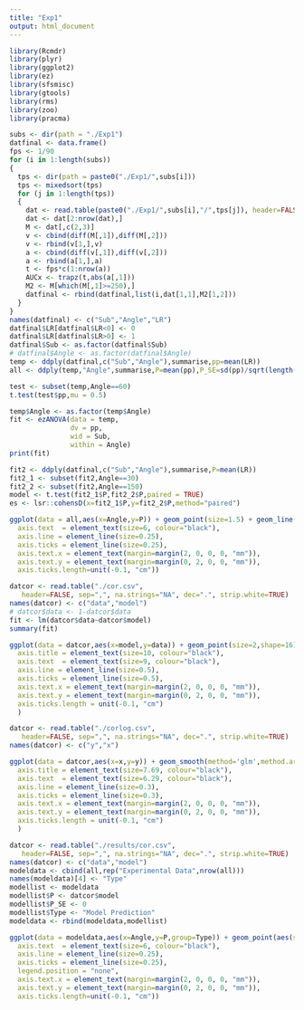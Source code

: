 ```yaml
---
title: "Exp1"
output: html_document
---
```

```r
library(Rcmdr)
library(plyr)
library(ggplot2)
library(ez)
library(sfsmisc)
library(gtools)
library(rms)
library(zoo)
library(pracma)
```

```r
subs <- dir(path = "./Exp1")
datfinal <- data.frame()
fps <- 1/90
for (i in 1:length(subs))
{
  tps <- dir(path = paste0("./Exp1/",subs[i]))
  tps <- mixedsort(tps)
  for (j in 1:length(tps))
  {
    dat <- read.table(paste0("./Exp1/",subs[i],"/",tps[j]), header=FALSE, sep="_", na.strings="NA", dec=".", strip.white=TRUE)
    dat <- dat[2:nrow(dat),]
    M <- dat[,c(2,3)]
    v <- cbind(diff(M[,1]),diff(M[,2]))
    v <- rbind(v[1,],v)
    a <- cbind(diff(v[,1]),diff(v[,2]))
    a <- rbind(a[1,],a)
    t <- fps*c(1:nrow(a))
    AUCx <- trapz(t,abs(a[,1]))
    M2 <- M[which(M[,1]>=250),]
    datfinal <- rbind(datfinal,list(i,dat[1,1],M2[1,2]))
  }
}
names(datfinal) <- c("Sub","Angle","LR")
datfinal$LR[datfinal$LR<0] <- 0
datfinal$LR[datfinal$LR>0] <- 1
datfinal$Sub <- as.factor(datfinal$Sub)
# datfinal$Angle <- as.factor(datfinal$Angle)
temp <- ddply(datfinal,c("Sub","Angle"),summarise,pp=mean(LR))
all <- ddply(temp,"Angle",summarise,P=mean(pp),P_SE=sd(pp)/sqrt(length(subs)))
```

```r
test <- subset(temp,Angle==60)
t.test(test$pp,mu = 0.5)
```

```r
temp$Angle <- as.factor(temp$Angle)
fit <- ezANOVA(data = temp,
               dv = pp,
               wid = Sub,
               within = Angle)
print(fit)

fit2 <- ddply(datfinal,c("Sub","Angle"),summarise,P=mean(LR))
fit2_1 <- subset(fit2,Angle==30)
fit2_2 <- subset(fit2,Angle==150)
model <- t.test(fit2_1$P,fit2_2$P,paired = TRUE)
es <- lsr::cohensD(x=fit2_1$P,y=fit2_2$P,method="paired")
```

```r
ggplot(data = all,aes(x=Angle,y=P)) + geom_point(size=1.5) + geom_line(size=0.5) + geom_errorbar(aes(ymin=P-P_SE, ymax=P+P_SE), width=10,size=0.5,position=position_dodge(8)) + ylab("Probability of bypassing from right") + xlab("Orientation of the virtual human (°)")+ coord_cartesian(xlim=c(0,330),ylim=c(0, 1)) + scale_x_continuous(breaks=seq(0, 330, 30)) + scale_y_continuous(breaks=seq(0, 1, 0.2),expand=c(0,0)) + theme_classic() + theme(axis.title = element_text(size=8, colour="black",family = "Helvetica"),
  axis.text  = element_text(size=6, colour="black"),
  axis.line = element_line(size=0.25),
  axis.ticks = element_line(size=0.25),
  axis.text.x = element_text(margin=margin(2, 0, 0, 0, "mm")),
  axis.text.y = element_text(margin=margin(0, 2, 0, 0, "mm")),
  axis.ticks.length=unit(-0.1, "cm"))
```

```r
datcor <- read.table("./cor.csv",
   header=FALSE, sep=",", na.strings="NA", dec=".", strip.white=TRUE)
names(datcor) <- c("data","model")
# datcor$data <- 1-datcor$data
fit <- lm(datcor$data~datcor$model)
summary(fit)

ggplot(data = datcor,aes(x=model,y=data)) + geom_point(size=2,shape=16) + geom_smooth(method='lm',fullrange=TRUE) + scale_y_continuous(breaks=seq(0, 1, 0.1),expand=c(0,0)) + scale_x_continuous(breaks=seq(0, 1, 0.1),expand=c(0,0)) + coord_cartesian(ylim=c(0,1),xlim=c(0, 1)) + theme_classic() + theme(
  axis.title = element_text(size=10, colour="black"),
  axis.text  = element_text(size=9, colour="black"),
  axis.line = element_line(size=0.5),
  axis.ticks = element_line(size=0.5),
  axis.text.x = element_text(margin=margin(2, 0, 0, 0, "mm")),
  axis.text.y = element_text(margin=margin(0, 2, 0, 0, "mm")),
  axis.ticks.length = unit(-0.1, "cm")
  )
```

```r
datcor <- read.table("./corlog.csv",
   header=FALSE, sep=",", na.strings="NA", dec=".", strip.white=TRUE)
names(datcor) <- c("y","x")

ggplot(data = datcor,aes(x=x,y=y)) + geom_smooth(method='glm',method.args = list(family = "binomial"), fullrange=TRUE, se=FALSE) + scale_y_continuous(breaks=seq(0, 1, 0.2),expand=c(0,0)) + scale_x_continuous(breaks=seq(0.2, 1.8, 0.4),expand=c(0,0)) + coord_cartesian(ylim=c(0,1),xlim=c(0.2, 1.8)) + xlab("WL / WR") + ylab("Probability of bypassing from right") + theme_classic() + theme(
  axis.title = element_text(size=7.69, colour="black"),
  axis.text  = element_text(size=6.29, colour="black"),
  axis.line = element_line(size=0.3),
  axis.ticks = element_line(size=0.3),
  axis.text.x = element_text(margin=margin(2, 0, 0, 0, "mm")),
  axis.text.y = element_text(margin=margin(0, 2, 0, 0, "mm")),
  axis.ticks.length = unit(-0.1, "cm")
  )
```

```r
datcor <- read.table("./results/cor.csv",
   header=FALSE, sep=",", na.strings="NA", dec=".", strip.white=TRUE)
names(datcor) <- c("data","model")
modeldata <- cbind(all,rep("Experimental Data",nrow(all)))
names(modeldata)[4] <- "Type"
modellist <- modeldata
modellist$P <- datcor$model
modellist$P_SE <- 0
modellist$Type <- "Model Prediction"
modeldata <- rbind(modeldata,modellist)

ggplot(data = modeldata,aes(x=Angle,y=P,group=Type)) + geom_point(aes(shape=Type),size=1.5) + geom_line(aes(linetype=Type),size=0.5) + geom_ribbon(aes(ymin=P-1.96*P_SE,ymax=P+1.96*P_SE),alpha=0.2) + ylab("Probability of bypassing from right") + xlab("Orientation of the virtual human (°)")+ coord_cartesian(xlim=c(0,330),ylim=c(0, 1)) + scale_x_continuous(breaks=seq(0, 330, 30)) + scale_y_continuous(breaks=seq(0, 1, 0.2),expand=c(0,0)) + theme_classic() + theme(axis.title = element_text(size=8, colour="black",family = "Helvetica"),
  axis.text  = element_text(size=6, colour="black"),
  axis.line = element_line(size=0.25),
  axis.ticks = element_line(size=0.25),
  legend.position = "none",
  axis.text.x = element_text(margin=margin(2, 0, 0, 0, "mm")),
  axis.text.y = element_text(margin=margin(0, 2, 0, 0, "mm")),
  axis.ticks.length=unit(-0.1, "cm"))
```

